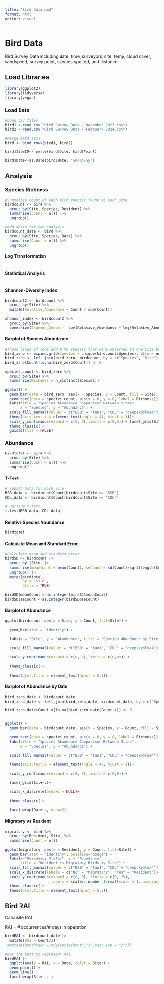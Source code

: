 ```yaml
---
title: "Bird Data.qmd"
format: html
editor: visual
---
```


# Bird Data

Bird Survey Data including date, time, surveyors, site, temp, cloud cover, windspeed, survey point, species spotted, and distance

## Load Libraries

```r
library(ggplot2)
library(tidyverse)
library(vegan)
```

### Load Data

```r
#Load csv files
bird1 <-read.csv("Bird Survey Data - December 2023.csv")
bird2 <-read.csv("Bird Survey Data - February 2024.csv")
```

```r
#Merge data sets
bird <- bind_rows(bird1, bird2) 

bird$SiteID<- paste(bird$Site, bird$Point)

bird$Date<-as.Date(bird$Date, "%m/%d/%y")

```

## Analysis

### Species Richness

```r
#Summarize count of each bird species found at each site
birdcount <- bird %>%
  group_by(Site, Species, Resident) %>%
  summarise(Count = n()) %>%
  ungroup()

#Add dates for RAI analysis
birdcount_date <- bird %>%
  group_by(Site, Species, Date) %>%
  summarise(Count = n()) %>%
  ungroup()


```

#### Log Transformation

```r

```

#### Statistical Analysis

```r

```

#### Shannon-Diversity Index

```r
birdcount2 <- birdcount %>%
  group_by(Site) %>%
  mutate(Relative_Abundance = Count / sum(Count))

shannon_index <- birdcount2 %>%
  group_by(Site) %>%
  summarize(Shannon_Index = -sum(Relative_Abundance * log(Relative_Abundance)))
```

#### Barplot of Species Abundance

```r
#These lines of code add 0 to species that were observed in one site but not the other
bird_zero <- expand.grid(Species = unique(birdcount$Species), Site = unique(birdcount$Site))
bird_zero <- left_join(bird_zero, birdcount, by = c("Species", "Site"))
bird_zero$Count[is.na(bird_zero$Count)] <- 0

species_count <- bird_zero %>%
  group_by(Site) %>%
  summarize(Richness = n_distinct(Species))

ggplot() +
  geom_bar(data = bird_zero, aes(x = Species, y = Count, fill = Site), stat = "identity", position = "dodge", color = "black") +
  geom_text(data = species_count, aes(x = 0, y = 0, label = Richness)) +
  labs(title = "Species Abundance Comparison Between Sites",
       x = "Species", y = "Abundance") +
  scale_fill_manual(values = c("BSB" = "tan1", "CDL" = "deepskyblue4")) +
  theme(axis.text.x = element_text(angle = 45, hjust = 1))+
  scale_y_continuous(expand = c(0, 0),limits = c(0,6)) + facet_grid(Site~.)+
  theme_classic()+
  guides(fill = FALSE)
```

### Abundance

```r
birdtotal <- bird %>%
  group_by(Site) %>%
  summarise(Count = n()) %>%
  ungroup()
```

#### T-Test

```r
# Subset data for each site
BSB_data <- birdcount$Count[birdcount$Site == "BSB"]
CDL_data <- birdcount$Count[birdcount$Site == "CDL"]

# Perform t-test
t.test(BSB_data, CDL_data)
```

#### Relative Species Abundance

```r
birdtotal
```

#### Calculate Mean and Standard Error

```r
#Calculate mean and standard error
birdSD <- birdcount |> 
  group_by (Site) |>  
  summarise(meanCount = mean(Count), seCount = sd(Count)/sqrt(length(Count))) |>  
  ungroup() |> 
  merge(birdtotal,
        by = "Site",
        all.x = TRUE)

birdSD$meanCount <-as.integer(birdSD$meanCount)
birdSD$seCount <-as.integer(birdSD$seCount)

```

#### Barplot of Abundance

```r
ggplot(birdcount, aes(x = Site, y = Count, fill=Site)) +
  
  geom_bar(stat = "identity") +
  
  labs(x = "Site", y = "Abundance", title = "Species Abundance by Site") +
  
  scale_fill_manual(values = c("BSB" = "tan1", "CDL" = "deepskyblue4"))+
  
  scale_y_continuous(expand = c(0, 0),limits = c(0,35)) +
  
  theme_classic()+
    
  theme(plot.title = element_text(hjust = 0.5))

```

#### Barplot of Abundance by Date

```r
bird_zero_date <- birdcount_date
bird_zero_date <- left_join(bird_zero_date, birdcount_date, by = c("Species", "Site", "Date"))

bird_zero_date$Count.x[is.na(bird_zero_date$Count.x)] <- 0


ggplot() +
  geom_bar(data = birdcount_date, aes(x = Species, y = Count, fill = Site), stat = "identity",   position = "dodge", color = "black") +
  
  geom_text(data = species_count, aes(x = 0, y = 0, label = Richness)) +
  labs(title = "Species Abundance Comparison Between Sites",
       x = "Species", y = "Abundance") +
  
  scale_fill_manual(values = c("BSB" = "tan1", "CDL" = "deepskyblue4")) +
  
  theme(axis.text.x = element_text(angle = 45, hjust = 1))+
 
  scale_y_continuous(expand = c(0, 0),limits = c(0,6)) + 
  
  facet_grid(Site~.)+
  
  scale_x_discrete(breaks = NULL)+
 
  theme_classic()+ 
 
  facet_wrap(Date~., nrow=2)
```

#### Migratory vs Resident

```r

migratory <- bird %>%
  group_by(Resident, Site) %>%
  summarise(Count = n())

ggplot(migratory, aes(x = Resident, y = Count, fill=Site)) +
  geom_bar(stat = "identity", position="dodge") +
  labs(x="Residency Status", y = "Abundance", 
       title = "Resident vs Migratory Birds by Site") +
  scale_fill_manual(values = c("BSB" = "tan1", "CDL" = "deepskyblue4"))+
  scale_x_discrete(labels = c("No" = "Migratory", "Yes" = "Resident"))+
  scale_y_continuous(expand = c(0, 0), limits = c(0, 25), 
                     labels = scales::number_format(scale = 1, accuracy = 1)) +
  theme_classic()+
  theme(plot.title = element_text(hjust = 0.5))

```

## **Bird RAI**

Calculate RAI

RAI = \# occurrences/# days in operation

```r
birdRAI <- birdcount_date |> 
  mutate(RAI = Count/2)
 #mutate(MonthYear = mdy(paste(Month,"1",Year,sep = "/"))) 
```

```r
#Not the best to represent RAI
birdRAI |> 
  ggplot(aes(y = RAI, x = Date, color = Site)) + 
  geom_point() + 
  geom_line() + 
  facet_wrap(Site ~. )
```
